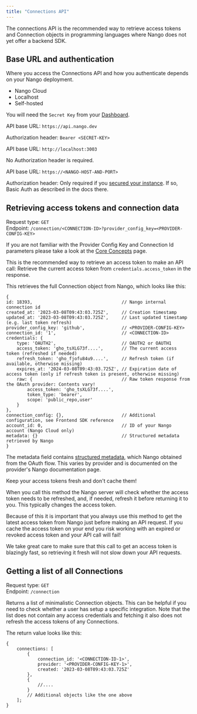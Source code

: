 ```yaml
---
title: "Connections API"
---
```


The connections API is the recommended way to retrieve access tokens and Connection objects in programming languages where Nango does not yet offer a backend SDK.

## Base URL and authentication[](#base-url-and-authentication "Direct link to Base URL and authentication")

Where you access the Connections API and how you authenticate depends on your Nango deployment.

* Nango Cloud
* Localhost
* Self-hosted

You will need the `Secret Key` from your [Dashboard](https://app.nango.dev/).

API base URL: `https://api.nango.dev`

Authorization header: `Bearer <SECRET-KEY>`

API base URL: `http://localhost:3003`

No Authorization header is required.

API base URL: `https://<NANGO-HOST-AND-PORT>`

Authorization header: Only required if you [secured your instance](/nango-deploy/oss-instructions#securing-your-instance). If so, Basic Auth as described in the docs there.

## Retrieving access tokens and connection data[](#connectionDetails "Direct link to Retrieving access tokens and connection data")

Request type: `GET`  
Endpoint: `/connection/<CONNECTION-ID>?provider_config_key=<PROVIDER-CONFIG-KEY>`

If you are not familiar with the Provider Config Key and Connection Id parameters please take a look at the [Core Concepts](/reference/core-concepts) page.

This is the recommended way to retrieve an access token to make an API call: Retrieve the current access token from `credentials.access_token` in the response.

This retrieves the full Connection object from Nango, which looks like this:

```
{
id: 18393,                                  // Nango internal connection id
created_at: '2023-03-08T09:43:03.725Z',     // Creation timestamp
updated_at: '2023-03-08T09:43:03.725Z',     // Last updated timestamp (e.g. last token refresh)
provider_config_key: 'github',              // <PROVIDER-CONFIG-KEY>
connection_id: '1',                         // <CONNECTION-ID>
credentials: {
    type: 'OAUTH2',                         // OAUTH2 or OAUTH1
    access_token: 'gho_tsXLG73f....',       // The current access token (refreshed if needed)
    refresh_token: 'gho_fjofu84u9....',     // Refresh token (if available, otherwise missing)
    expires_at: '2024-03-08T09:43:03.725Z', // Expiration date of access token (only if refresh token is present, otherwise missing)
    raw: {                                  // Raw token response from the OAuth provider: Contents vary!
        access_token: 'gho_tsXLG73f....',
        token_type: 'bearer',
        scope: 'public_repo,user'
    }
},
connection_config: {},                      // Additional configuration, see Frontend SDK reference
account_id: 0,                              // ID of your Nango account (Nango Cloud only)
metadata: {}                                // Structured metadata retrieved by Nango
}

```

The metadata field contains [structured metadata](/reference/core-concepts#metadata), which Nango obtained from the OAuth flow. This varies by provider and is documented on the provider's Nango documentation page.

Keep your access tokens fresh and don't cache them!

When you call this method the Nango server will check whether the access token needs to be refreshed, and, if needed, refresh it before returning it to you. This typically changes the access token.

Because of this it is important that you always use this method to get the latest access token from Nango just before making an API request. If you cache the access token on your end you risk working with an expired or revoked access token and your API call will fail!

We take great care to make sure that this call to get an access token is blazingly fast, so retrieving it fresh will not slow down your API requests.

## Getting a list of all Connections[](#getting-a-list-of-all-connections "Direct link to Getting a list of all Connections")

Request type: `GET`  
Endpoint: `/connection`

Returns a list of minimalistic Connection objects. This can be helpful if you need to check whether a user has setup a specific integration. Note that the list does not contain any access credentials and fetching it also does not refresh the access tokens of any Connections.

The return value looks like this:

```
{
    connections: [
        {
            connection_id: '<CONNECTION-ID-1>',
            provider: '<PROVIDER-CONFIG-KEY-1>',
            created: '2023-03-08T09:43:03.725Z'
        },
        {
            //....
        }
        // Additional objects like the one above
    ];
}

```